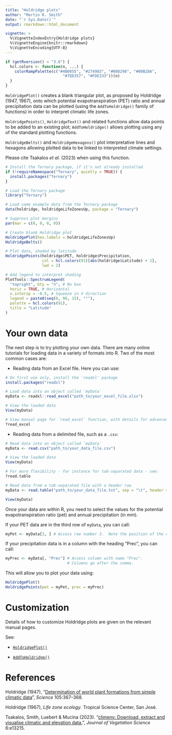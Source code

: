 ```yaml
---
title: "Holdridge plots"
author: "Martin R. Smith"
date: "`r Sys.Date()`"
output: rmarkdown::html_document

vignette: >
  %\VignetteIndexEntry{Holdridge plots}
  %\VignetteEngine{knitr::rmarkdown}
  %\VignetteEncoding{UTF-8}
---
```


```r
if (getRversion() < "3.6") {
  hcl.colors <- function(n, ...) {
    colorRampPalette(c("#4B0055", "#274983", "#008298", "#00B28A",
                         "#7ED357", "#FDE333"))(n)
  }
}
```

`HoldridgePlot()` creates a blank triangular plot, as proposed by 
Holdridge (1947, 1967), onto which potential evapotranspiration
(PET) ratio and annual precipitation data can be plotted
(using the `AddToHoldridge()` family of functions) in order to interpret
climatic life zones.

`HoldridgePoints()`, `HoldridgeText()` and related functions allow data 
points to be added to an existing plot; `AddToHoldridge()` allows plotting
using any of the standard plotting functions.

`HoldridgeBelts()` and `HoldridgeHexagons()` plot interpretative lines
and hexagons allowing plotted data to be linked to interpreted climate
settings.

Please cite Tsakalos _et al._ (2023) when using this function.


```r
# Install the Ternary package, if it's not already installed
if (!requireNamespace("Ternary", quietly = TRUE)) {
  install.packages("Ternary")
}

# Load the Ternary package
library("Ternary")

# Load some example data from the Ternary package
data(holdridge, holdridgeLifeZonesUp, package = "Ternary")

# Suppress plot margins
par(mar = c(0, 0, 0, 0))

# Create blank Holdridge plot
HoldridgePlot(hex.labels = holdridgeLifeZonesUp)
HoldridgeBelts()

# Plot data, shaded by latitude
HoldridgePoints(holdridge$PET, holdridge$Precipitation,
                col = hcl.colors(91)[abs(holdridge$Latitude) + 1],
                lwd = 2)

# Add legend to interpret shading
PlotTools::SpectrumLegend(
  "topright", bty = "n", # No box
  horiz = TRUE, # Horizontal
  x.intersp = -0.5, # Squeeze in X direction
  legend = paste0(seq(0, 90, 15), "°"),
  palette = hcl.colors(91),
  title = "Latitude"
)
```


# Your own data

The next step is to try plotting your own data.  There are many online
tutorials for loading data in a variety of formats into R.
Two of the most common cases are:

- Reading data from an Excel file.  Here you can use:
```r
# On first use only, install the 'readxl' package
install.packages("readxl")

# Load data into an object called `myData`
myData <- readxl::read_excel("path_to/your_excel_file.xlsx")

# View the loaded data
View(myData)

# View manual page for `read_excel` function, with details for advanced use
?read_excel
```

- Reading data from a delimited file, such as a `.csv`:

```r
# Read data into an object called `myData`
myData <- read.csv("path_to/your_data_file.csv")

# View the loaded data
View(myData)

# For more flexibility - for instance for tab-separated data - see:
?read.table

# Read data from a tab-separated file with a header row
myData <- read.table("path_to/your_data_file.txt", sep = "\t", header = TRUE)

View(myData)
```

Once your data are within R, you need to select the values for the
potential evapotranspiration ratio (pet) and annual precipitation (in mm).


If your PET data are in the third row of `myData`, you can call:
```r
myPet <- myData[3, ] # Access row number 3.  Note the position of the comma.
```


If your precipitation data is in a column with the heading "Prec", you can call:
```r
myPrec <- myData[, "Prec"] # Access column with name "Prec". 
                           # Columns go after the comma.
```

This will allow you to plot your data using:
```r
HoldridgePlot()
HoldridgePoints(pet = myPet, prec = myPrec)
```

# Customization

Details of how to customize Holdridge plots are given on the relevant manual
pages.

See:

- [`HoldridgePlot()`](https://ms609.github.io/Ternary/reference/HoldridgePlot.html)

- [`AddToHoldridge()`](https://ms609.github.io/Ternary/reference/AddToTernary.html)


# References

Holdridge (1947),
"[Determination of world plant formations from simple climatic data](https://dx.doi.org/10.1126/science.105.2727.367)",
_Science_ 105:367--368.

Holdridge (1967), _Life zone ecology_. Tropical Science Center, San Jos&eacute;.

Tsakalos, Smith, Luebert & Mucina (2023).
"[climenv: Download, extract and visualise climatic and elevation data.](
https://dx.doi.org/10.1111/jvs.13215)",
_Journal of Vegetation Science_ 6:e13215.
